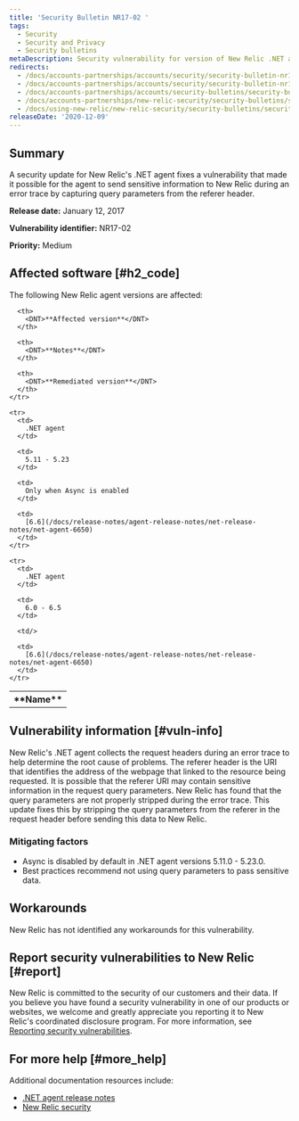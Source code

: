 ```yaml
---
title: 'Security Bulletin NR17-02 '
tags:
  - Security
  - Security and Privacy
  - Security bulletins
metaDescription: Security vulnerability for version of New Relic .NET agent.
redirects:
  - /docs/accounts-partnerships/accounts/security/security-bulletin-nr17-02-medium
  - /docs/accounts-partnerships/accounts/security/security-bulletin-nr17-02
  - /docs/accounts-partnerships/accounts/security-bulletins/security-bulletin-nr17-02
  - /docs/accounts-partnerships/new-relic-security/security-bulletins/security-bulletin-nr17-02
  - /docs/using-new-relic/new-relic-security/security-bulletins/security-bulletin-nr17-02
releaseDate: '2020-12-09'
---
```


## Summary

A security update for New Relic's .NET agent fixes a vulnerability that made it possible for the agent to send sensitive information to New Relic during an error trace by capturing query parameters from the referer header.

<DNT>**Release date:**</DNT> January 12, 2017

<DNT>**Vulnerability identifier:**</DNT> NR17-02

<DNT>**Priority:**</DNT> Medium

## Affected software [#h2_code]

The following New Relic agent versions are affected:

<table>
  <tbody>
    <tr>
      <th>
        <DNT>**Name**</DNT>
      </th>

      <th>
        <DNT>**Affected version**</DNT>
      </th>

      <th>
        <DNT>**Notes**</DNT>
      </th>

      <th>
        <DNT>**Remediated version**</DNT>
      </th>
    </tr>

    <tr>
      <td>
        .NET agent
      </td>

      <td>
        5.11 - 5.23
      </td>

      <td>
        Only when Async is enabled
      </td>

      <td>
        [6.6](/docs/release-notes/agent-release-notes/net-release-notes/net-agent-6650)
      </td>
    </tr>

    <tr>
      <td>
        .NET agent
      </td>

      <td>
        6.0 - 6.5
      </td>

      <td/>

      <td>
        [6.6](/docs/release-notes/agent-release-notes/net-release-notes/net-agent-6650)
      </td>
    </tr>
  </tbody>
</table>

## Vulnerability information [#vuln-info]

New Relic's .NET agent collects the request headers during an error trace to help determine the root cause of problems. The referer header is the URI that identifies the address of the webpage that linked to the resource being requested. It is possible that the referer URI may contain sensitive information in the request query parameters. New Relic has found that the query parameters are not properly stripped during the error trace. This update fixes this by stripping the query parameters from the referer in the request header before sending this data to New Relic.

### Mitigating factors

* Async is disabled by default in .NET agent versions 5.11.0 - 5.23.0.
* Best practices recommend not using query parameters to pass sensitive data.

## Workarounds

New Relic has not identified any workarounds for this vulnerability.

## Report security vulnerabilities to New Relic [#report]

New Relic is committed to the security of our customers and their data. If you believe you have found a security vulnerability in one of our products or websites, we welcome and greatly appreciate you reporting it to New Relic's coordinated disclosure program. For more information, see [Reporting security vulnerabilities](/docs/security/new-relic-security/data-privacy/reporting-security-vulnerabilities).

## For more help [#more_help]

Additional documentation resources include:

* [.NET agent release notes](/docs/release-notes/agent-release-notes/net-release-notes)
* [New Relic security](https://newrelic.com/security)
